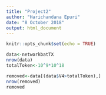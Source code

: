 ```yaml
---
title: "Project2"
author: "Harichandana Epuri"
date: "8 October 2018"
output: html_document
---
```


```r
knitr::opts_chunk$set(echo = TRUE)
```

```r
data<-networkbatTX
nrow(data)
totalToken<-10^9*10^18

removed<-data[(data$V4>totalToken),]
nrow(removed)
removed
```

